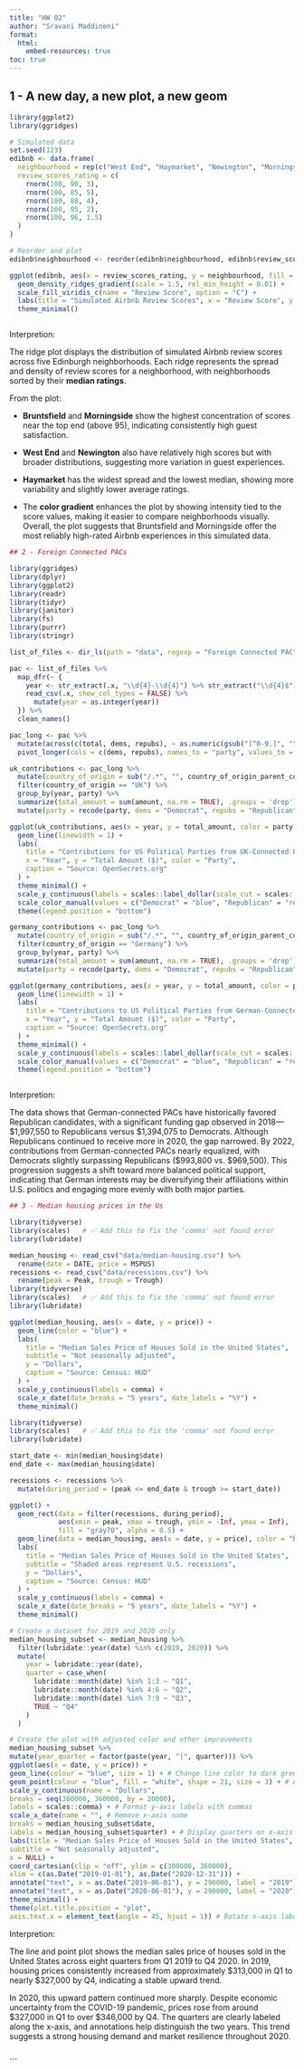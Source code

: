 ```yaml
---
title: "HW 02"
author: "Sravani Maddineni"
format: 
  html:
    embed-resources: true
toc: true
---
```


## 1 - A new day, a new plot, a new geom

```r
library(ggplot2)
library(ggridges)

# Simulated data
set.seed(123)
edibnb <- data.frame(
  neighbourhood = rep(c("West End", "Haymarket", "Newington", "Morningside", "Bruntsfield"), each = 100),
  review_scores_rating = c(
    rnorm(100, 90, 3),
    rnorm(100, 85, 5),
    rnorm(100, 88, 4),
    rnorm(100, 95, 2),
    rnorm(100, 96, 1.5)
  )
)

# Reorder and plot
edibnb$neighbourhood <- reorder(edibnb$neighbourhood, edibnb$review_scores_rating, median, na.rm = TRUE)

ggplot(edibnb, aes(x = review_scores_rating, y = neighbourhood, fill = ..x..)) +
  geom_density_ridges_gradient(scale = 1.5, rel_min_height = 0.01) +
  scale_fill_viridis_c(name = "Review Score", option = "C") +
  labs(title = "Simulated Airbnb Review Scores", x = "Review Score", y = "Neighborhood") +
  theme_minimal()



```

Interpretion:

The ridge plot displays the distribution of simulated Airbnb review scores across five Edinburgh neighborhoods. Each ridge represents the spread and density of review scores for a neighborhood, with neighborhoods sorted by their **median ratings**.

From the plot:

-    **Bruntsfield** and **Morningside** show the highest concentration of scores near the top end (above 95), indicating consistently high guest satisfaction.

-   **West End** and **Newington** also have relatively high scores but with broader distributions, suggesting more variation in guest experiences.

-   **Haymarket** has the widest spread and the lowest median, showing more variability and slightly lower average ratings.

-   The **color gradient** enhances the plot by showing intensity tied to the score values, making it easier to compare neighborhoods visually. Overall, the plot suggests that Bruntsfield and Morningside offer the most reliably high-rated Airbnb experiences in this simulated data.

```r
## 2 - Foreign Connected PACs

library(ggridges)
library(dplyr)
library(ggplot2)
library(readr)
library(tidyr)
library(janitor)
library(fs)
library(purrr)
library(stringr)

list_of_files <- dir_ls(path = "data", regexp = "Foreign Connected PAC")

pac <- list_of_files %>%
  map_dfr(~ {
    year <- str_extract(.x, "\\d{4}-\\d{4}") %>% str_extract("\\d{4}$")
    read_csv(.x, show_col_types = FALSE) %>%
      mutate(year = as.integer(year))
  }) %>%
  clean_names()

pac_long <- pac %>%
  mutate(across(c(total, dems, repubs), ~ as.numeric(gsub("[^0-9.]", "", .)))) %>%
  pivot_longer(cols = c(dems, repubs), names_to = "party", values_to = "amount")

uk_contributions <- pac_long %>%
  mutate(country_of_origin = sub("/.*", "", country_of_origin_parent_company)) %>%
  filter(country_of_origin == "UK") %>%
  group_by(year, party) %>%
  summarize(total_amount = sum(amount, na.rm = TRUE), .groups = 'drop') %>%
  mutate(party = recode(party, dems = "Democrat", repubs = "Republican"))

ggplot(uk_contributions, aes(x = year, y = total_amount, color = party, group = party)) +
  geom_line(linewidth = 1) +
  labs(
    title = "Contributions for US Political Parties from UK-Connected PACs",
    x = "Year", y = "Total Amount ($)", color = "Party",
    caption = "Source: OpenSecrets.org"
  ) +
  theme_minimal() +
  scale_y_continuous(labels = scales::label_dollar(scale_cut = scales::cut_short_scale())) +
  scale_color_manual(values = c("Democrat" = "blue", "Republican" = "red")) +
  theme(legend.position = "bottom")

germany_contributions <- pac_long %>%
  mutate(country_of_origin = sub("/.*", "", country_of_origin_parent_company)) %>%
  filter(country_of_origin == "Germany") %>%
  group_by(year, party) %>%
  summarize(total_amount = sum(amount, na.rm = TRUE), .groups = 'drop') %>%
  mutate(party = recode(party, dems = "Democrat", repubs = "Republican"))

ggplot(germany_contributions, aes(x = year, y = total_amount, color = party, group = party)) +
  geom_line(linewidth = 1) +
  labs(
    title = "Contributions to US Political Parties from German-Connected PACs",
    x = "Year", y = "Total Amount ($)", color = "Party",
    caption = "Source: OpenSecrets.org"
  ) +
  theme_minimal() +
  scale_y_continuous(labels = scales::label_dollar(scale_cut = scales::cut_short_scale())) +
  scale_color_manual(values = c("Democrat" = "blue", "Republican" = "red")) +
  theme(legend.position = "bottom")



```

Interpretion:

The data shows that German-connected PACs have historically favored Republican candidates, with a significant funding gap observed in 2018—\$1,997,550 to Republicans versus \$1,394,075 to Democrats. Although Republicans continued to receive more in 2020, the gap narrowed. By 2022, contributions from German-connected PACs nearly equalized, with Democrats slightly surpassing Republicans (\$993,800 vs. \$969,500). This progression suggests a shift toward more balanced political support, indicating that German interests may be diversifying their affiliations within U.S. politics and engaging more evenly with both major parties.

```r
## 3 - Median housing prices in the Us

library(tidyverse)
library(scales)   # ✅ Add this to fix the 'comma' not found error
library(lubridate)

median_housing <- read_csv("data/median-housing.csv") %>%
  rename(date = DATE, price = MSPUS)
recessions <- read_csv("data/recessions.csv") %>%
  rename(peak = Peak, trough = Trough)
library(tidyverse)
library(scales)   # ✅ Add this to fix the 'comma' not found error
library(lubridate)

ggplot(median_housing, aes(x = date, y = price)) +
  geom_line(color = "blue") +
  labs(
    title = "Median Sales Price of Houses Sold in the United States",
    subtitle = "Not seasonally adjusted",
    y = "Dollars",
    caption = "Source: Census: HUD"
  ) +
  scale_y_continuous(labels = comma) +
  scale_x_date(date_breaks = "5 years", date_labels = "%Y") +
  theme_minimal()

library(tidyverse)
library(scales)   # ✅ Add this to fix the 'comma' not found error
library(lubridate)

start_date <- min(median_housing$date)
end_date <- max(median_housing$date)

recessions <- recessions %>%
  mutate(during_period = (peak <= end_date & trough >= start_date))

ggplot() +
  geom_rect(data = filter(recessions, during_period),
            aes(xmin = peak, xmax = trough, ymin = -Inf, ymax = Inf),
            fill = "gray70", alpha = 0.5) +
  geom_line(data = median_housing, aes(x = date, y = price), color = "blue") +
  labs(
    title = "Median Sales Price of Houses Sold in the United States",
    subtitle = "Shaded areas represent U.S. recessions",
    y = "Dollars",
    caption = "Source: Census: HUD"
  ) +
  scale_y_continuous(labels = comma) +
  scale_x_date(date_breaks = "5 years", date_labels = "%Y") +
  theme_minimal()

# Create a dataset for 2019 and 2020 only
median_housing_subset <- median_housing %>%
  filter(lubridate::year(date) %in% c(2019, 2020)) %>%
  mutate(
    year = lubridate::year(date),
    quarter = case_when(
      lubridate::month(date) %in% 1:3 ~ "Q1",
      lubridate::month(date) %in% 4:6 ~ "Q2",
      lubridate::month(date) %in% 7:9 ~ "Q3",
      TRUE ~ "Q4"
    )
  )

# Create the plot with adjusted color and other improvements
median_housing_subset %>%
mutate(year_quarter = factor(paste(year, "|", quarter))) %>%
ggplot(aes(x = date, y = price)) +
geom_line(colour = "blue", size = 1) + # Change line color to dark green
geom_point(colour = "blue", fill = "white", shape = 21, size = 3) + # Adjust point color and size
scale_y_continuous(name = "Dollars",
breaks = seq(300000, 360000, by = 20000),
labels = scales::comma) + # Format y-axis labels with commas
scale_x_date(name = "", # Remove x-axis name
breaks = median_housing_subset$date,
labels = median_housing_subset$quarter) + # Display quarters on x-axis
labs(title = "Median Sales Price of Houses Sold in the United States",
subtitle = "Not seasonally adjusted",
x = NULL) +
coord_cartesian(clip = "off", ylim = c(300000, 360000),
xlim = c(as.Date("2019-01-01"), as.Date("2020-12-31"))) +
annotate("text", x = as.Date("2019-06-01"), y = 290000, label = "2019") +
annotate("text", x = as.Date("2020-06-01"), y = 290000, label = "2020") +
theme_minimal() +
theme(plot.title.position = "plot",
axis.text.x = element_text(angle = 45, hjust = 1)) # Rotate x-axis labels for clarity

```

Interpretion:

The line and point plot shows the median sales price of houses sold in the United States across eight quarters from Q1 2019 to Q4 2020. In 2019, housing prices consistently increased from approximately \$313,000 in Q1 to nearly \$327,000 by Q4, indicating a stable upward trend.

In 2020, this upward pattern continued more sharply. Despite economic uncertainty from the COVID-19 pandemic, prices rose from around \$327,000 in Q1 to over \$346,000 by Q4. The quarters are clearly labeled along the x-axis, and annotations help distinguish the two years. This trend suggests a strong housing demand and market resilience throughout 2020.

```r


```

\`\`\`
